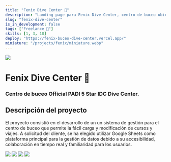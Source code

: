 ```yaml
---
title: "Fenix Dive Center 🤿"
description: "Landing page para Fenix Dive Center, centro de buceo ubicado en Buenos Aires, Argentina. 🌊"
slug: "fenix-dive-center"
is_in_development: false
tags: ["Freelance 💸"]
skills: [1, 3, 18]
deploy: "https://fenix-buceo-dive-center.vercel.app/"
miniature: "/projects/fenix/miniature.webp"
---
```


<img src="/projects/fenix/header-desk.webp" className="rounded-lg" />

# Fenix Dive Center 🤿

### Centro de buceo <b>Official PADI 5 Star IDC Dive Center</b>.

<div className="flex">
  <Skills />
  <Tags />
</div>
<Deploy />

## Descripción del proyecto

El proyecto consistió en el desarrollo de un un sistema de gestión para el centro de buceo que permite la fácil carga y modificación de cursos y viajes. A solicitud del cliente, se ha elegido utilizar Google Sheets como plataforma principal para la gestión de datos debido a su accesibilidad, colaboración en tiempo real y familiaridad para los usuarios.

<div className="grid grid-cols-2 grid-rows-1 gap-2">
  <img src="/projects/fenix/home-desk.webp" className="col-span-2 rounded-lg" />
  <img src="/projects/fenix/courses-mobile.webp" className="row-span-1 rounded-lg" />
  <img src="/projects/fenix/travels-mobile.webp" className="row-span-1 rounded-lg" />
  <img src="/projects/fenix/gopro-desk.webp" className="col-span-2 rounded-lg" />
</div>
